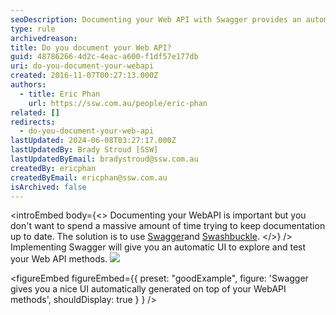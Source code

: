 ```yaml
---
seoDescription: Documenting your Web API with Swagger provides an automatic UI to explore and test methods, ensuring seamless integration with your application.
type: rule
archivedreason:
title: Do you document your Web API?
guid: 48786266-4d2c-4eac-a600-f1df57e177db
uri: do-you-document-your-webapi
created: 2016-11-07T00:27:13.000Z
authors:
  - title: Eric Phan
    url: https://ssw.com.au/people/eric-phan
related: []
redirects:
  - do-you-document-your-web-api
lastUpdated: 2024-06-08T03:27:17.000Z
lastUpdatedBy: Brady Stroud [SSW]
lastUpdatedByEmail: bradystroud@ssw.com.au
createdBy: ericphan
createdByEmail: ericphan@ssw.com.au
isArchived: false
---
```


<introEmbed
  body={<>
Documenting your WebAPI is important but you don't want to spend a massive amount of time trying to keep documentation up to date. The solution is to use [Swagger](https://github.com/OAI/OpenAPI-Specification/blob/master/versions/2.0.md)and [Swashbuckle](https://github.com/domaindrivendev/Swashbuckle).
  </>}
/>
Implementing Swagger will give you an automatic UI to explore and test your Web API methods.
![](/uploads/rules/do-you-document-your-webapi/document-api-swagger.png)

<figureEmbed figureEmbed={{
  preset: "goodExample",
  figure: 'Swagger gives you a nice UI automatically generated on top of your WebAPI methods',
  shouldDisplay: true
} } />
